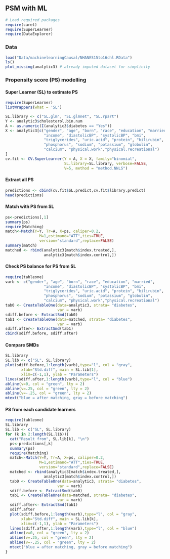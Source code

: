 ## PSM with ML {.unnumbered}

```r
# Load required packages
require(caret)
require(SuperLearner)
require(DataExplorer)
```

### Data

```r
load("Data/machinelearningCausal/NHANES15to16chl.RData")
ls()
plot_missing(analytic3) # already imputed dataset for simplicity
```

### Propensity score (PS) modelling

#### Super Learner (SL) to estimate PS

```r
require(SuperLearner)
listWrappers(what = 'SL')
```

```r
SL.library <- c("SL.glm", "SL.glmnet", "SL.rpart")
Y <- analytic3$cholesterol.bin.num
A <- as.numeric(I(analytic3$diabetes == "Yes"))
X <- analytic3[c("gender", "age", "born", "race", "education", "married", 
                 "income", "diastolicBP", "systolicBP", "bmi",  
                 "triglycerides", "uric.acid", "protein", "bilirubin", 
                 "phosphorus", "sodium", "potassium", "globulin", 
                 "calcium", "physical.work","physical.recreational")
]
cv.fit <- CV.SuperLearner(Y = A, X = X, family="binomial",
                          SL.library=SL.library, verbose=FALSE,
                          V=5, method = "method.NNLS")
```

#### Extract all PS

```r
predictions <- cbind(cv.fit$SL.predict,cv.fit$library.predict)
head(predictions)
```

#### Match with PS from SL

```r
ps<-predictions[,1]
summary(ps)
require(Matching)
match<-Match(Y=Y, Tr=A, X=ps, caliper=0.2,
               M=1,estimand="ATT",ties=TRUE,
               version="standard",replace=FALSE)
summary(match)
matched <- rbind(analytic3[match$index.treated,],
                 analytic3[match$index.control,])
```

#### Check PS balance for PS from SL

```r
require(tableone)
varb <- c("gender", "age", "born", "race", "education", "married", 
                 "income", "diastolicBP", "systolicBP", "bmi",  
                 "triglycerides", "uric.acid", "protein", "bilirubin", 
                 "phosphorus", "sodium", "potassium", "globulin", 
                 "calcium", "physical.work","physical.recreational")
tab0 <- CreateTableOne(data=analytic3, strata= "diabetes",
                       var = varb)
sdiff.before <- ExtractSmd(tab0)
tab1 <- CreateTableOne(data=matched, strata= "diabetes",
                       var = varb)
sdiff.after<- ExtractSmd(tab1)
cbind(sdiff.before, sdiff.after)
```

#### Compare SMDs

```r
SL.library
SL.lib <- c("SL", SL.library)
plot(sdiff.before,1:length(varb),type="l", col = "gray",
       xlab="Std.diff", main = SL.lib[1],
       xlim=c(-1,1), ylab = "Parameters")
lines(sdiff.after,1:length(varb),type="l", col = "blue")
abline(v=0, col = "green", lty = 2)
abline(v=.25, col = "green", lty = 2)
abline(v=-.25, col = "green", lty = 2)
mtext("blue = after matching, gray = before matching")
```

#### PS from each candidate learners

```r
require(tableone)
SL.library
SL.lib <- c("SL", SL.library)
for (k in 2:length(SL.lib)){
  cat("Result from", SL.lib[k], "\n")
  ps<-predictions[,k]
  summary(ps)
  require(Matching)
  match<-Match(Y=Y, Tr=A, X=ps, caliper=0.2,
               M=1,estimand="ATT",ties=TRUE,
               version="standard",replace=FALSE)
  matched <- rbind(analytic3[match$index.treated,],
                 analytic3[match$index.control,])
  tab0 <- CreateTableOne(data=analytic3, strata= "diabetes",
                       var = varb)
  sdiff.before <- ExtractSmd(tab0)
  tab1 <- CreateTableOne(data=matched, strata= "diabetes",
                       var = varb)
  sdiff.after<- ExtractSmd(tab1)
  sdiff.after
  plot(sdiff.before,1:length(varb),type="l", col = "gray",
       xlab="Std.diff", main = SL.lib[k],
       xlim=c(-1,1), ylab = "Parameters")
  lines(sdiff.after,1:length(varb),type="l", col = "blue")
  abline(v=0, col = "green", lty = 2)
  abline(v=.25, col = "green", lty = 2)
  abline(v=-.25, col = "green", lty = 2)
  mtext("blue = after matching, gray = before matching")
}
```
